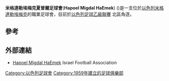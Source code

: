 {{Infobox football club
| clubname = 米格達勒埃梅克夏普爾足球會
| image =
| fullname = Hapoel Migdal HaEmek Football Club<br/>הפועל מגדל העמק
| nickname =
| founded = {{Start date and age|1959}}
| ground = [[米格達勒埃梅克|米格達勒埃梅克]]Municipal Stadium
| capacity = 1,000
| chairman = {{flagicon|Israel}} Henry Ifergan
| manager  = {{flagicon|Israel}} [[Rafi_Buskila|Rafi Buskila]]
| league = [[以色列足球乙級聯賽|以色列足球乙級聯賽]] 北區
| season   = 2014–15
| position = 5
| pattern_la1=_0000FF|pattern_b1=|pattern_ra1=_0000FF|
 leftarm1=0000FF|body1=0000FF|rightarm1=0000FF|shorts1=0000FF|socks1=FFFFFF|
| pattern_la2   = | pattern_b2    = | pattern_ra2   = | pattern_sh2   =
| pattern_so2   = | leftarm2 =FF0000 | body2 =FF0000 | rightarm2 =FF0000
| shorts2 =000000 | socks2 =000000
}}

'''米格達勒埃梅克夏普爾足球會'''('''Hapoel Migdal HaEmek''') ({{lang-he|הפועל מגדל העמק}})是一支位於[[以色列|以色列]][[米格達勒埃梅克|米格達勒埃梅克]]的職業足球會，目前於[[以色列足球乙級聯賽|以色列足球乙級聯賽]] 北區角逐。

==參考==
{{Reflist}}

==外部連結==
*[https://web.archive.org/web/20160305011904/http://football.org.il/Clubs/Pages/TeamDetails.aspx?TEAM_ID=2232&SEASON_ID=15 Hapoel Migdal HaEmek] Israel Football Association {{he icon}}

[[Category:以色列足球會|Category:以色列足球會]]
[[Category:1959年建立的足球俱樂部|Category:1959年建立的足球俱樂部]]